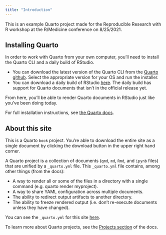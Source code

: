 ```yaml
---
title: "Introduction"
---
```


This is an example Quarto project made for the Reproducible Research with R workshop at the R/Medicine conference on 8/25/2021. 

## Installing Quarto

In order to work with Quarto from your own computer, you'll need to install the Quarto CLI and a daily build of RStudio.

* You can download the latest version of the Quarto CLI from the [Quarto github](https://github.com/quarto-dev/quarto-cli/releases/latest). Select the appropriate version for your OS and run the installer.
* You can download a daily build of RStudio [here](https://dailies.rstudio.com/). The daily build has support for Quarto documents that isn't in the official release yet.

From here, you'll be able to render Quarto documents in RStudio just like you've been doing today.

For full installation instructions, see [the Quarto docs](https://quarto.org/docs/getting-started/installation.html).

## About this site

This is a Quarto `book` project. 
You're able to download the entire site as a single document by clicking the download button in the upper right hand corner. 

A Quarto project is a collection of documents (`qmd`, `md`, `Rmd`, and `ipynb` files) that are unified by a `_quarto.yml` file. This `_quarto.yml` file contains, among other things (from the docs):

* A way to render all or some of the files in a directory with a single command (e.g. quarto render myproject).
* A way to share YAML configuration across multiple documents.
* The ability to redirect output artifacts to another directory.
* The ability to freeze rendered output (i.e. don’t re-execute documents unless they have changed).

You can see the `_quarto.yml` for this site [here](https://github.com/pommevilla/r3-quarto-example/blob/main/_quarto.yml).

To learn more about Quarto projects, see the [Projects section](https://quarto.org/docs/projects/quarto-projects.html) of the docs.